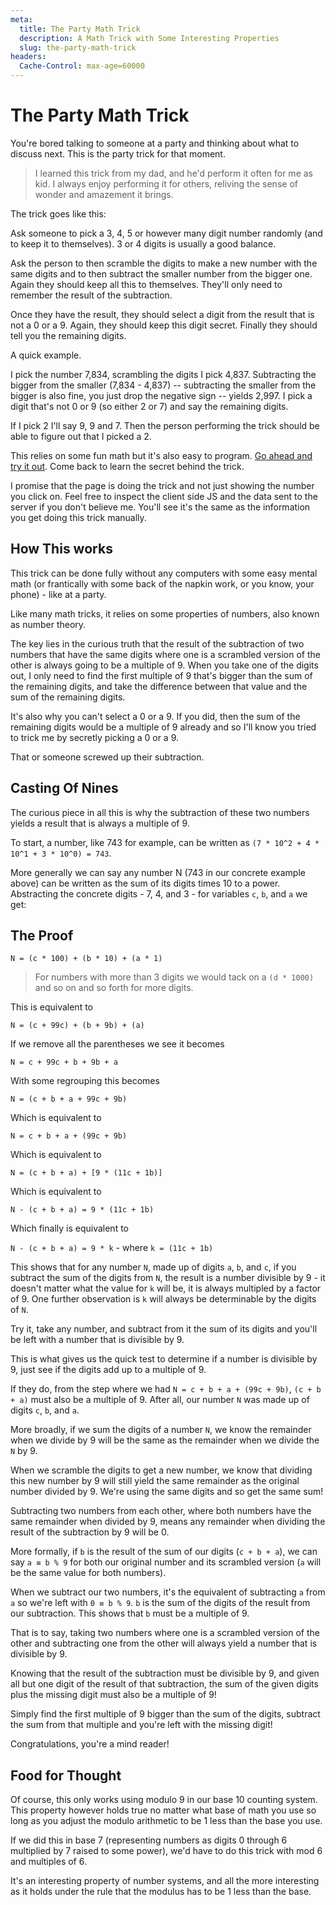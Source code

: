 ```yaml
---
meta:
  title: The Party Math Trick
  description: A Math Trick with Some Interesting Properties
  slug: the-party-math-trick
headers:
  Cache-Control: max-age=60000
---
```


# The Party Math Trick

You're bored talking to someone at a party and thinking about what to discuss
next. This is the party trick for that moment.

> I learned this trick from my dad, and he'd perform it often for me as kid. I
> always enjoy performing it for others, reliving the sense of wonder and
> amazement it brings.

The trick goes like this:

Ask someone to pick a 3, 4, 5 or however many digit number randomly (and to keep
it to themselves). 3 or 4 digits is usually a good balance.

Ask the person to then scramble the digits to make a new number with the same
digits and to then subtract the smaller number from the bigger one. Again they
should keep all this to themselves. They'll only need to remember the result of
the subtraction.

Once they have the result, they should select a digit from the result that is
not a 0 or a 9. Again, they should keep this digit secret. Finally they should
tell you the remaining digits.

A quick example.

I pick the number 7,834, scrambling the digits I pick 4,837. Subtracting the
bigger from the smaller (7,834 - 4,837) -- subtracting the smaller from the
bigger is also fine, you just drop the negative sign -- yields 2,997. I pick a
digit that's not 0 or 9 (so either 2 or 7) and say the remaining digits.

If I pick 2 I'll say 9, 9 and 7. Then the person performing the trick should be
able to figure out that I picked a 2.

This relies on some fun math but it's also easy to program. [Go ahead and try it
out](https://www.sambernheim.com/the-party-math-trick-demo). Come back to learn
the secret behind the trick.

I promise that the page is doing the trick and not just showing the number you
click on. Feel free to inspect the client side JS and the data sent to the
server if you don't believe me. You'll see it's the same as the information you
get doing this trick manually.

## How This works

This trick can be done fully without any computers with some easy mental math
(or frantically with some back of the napkin work, or you know, your phone) -
like at a party.

Like many math tricks, it relies on some properties of numbers, also known as
number theory.

The key lies in the curious truth that the result of the subtraction of two
numbers that have the same digits where one is a scrambled version of the other
is always going to be a multiple of 9. When you take one of the digits out, I
only need to find the first multiple of 9 that's bigger than the sum of the
remaining digits, and take the difference between that value and the sum of the
remaining digits.

It's also why you can't select a 0 or a 9. If you did, then the sum of the
remaining digits would be a multiple of 9 already and so I'll know you tried to
trick me by secretly picking a 0 or a 9.

That or someone screwed up their subtraction.

## Casting Of Nines

The curious piece in all this is why the subtraction of these two numbers yields
a result that is always a multiple of 9.

To start, a number, like 743 for example, can be written as `(7 * 10^2 + 4 *
10^1 + 3 * 10^0) = 743`.

More generally we can say any number N (743 in our concrete example above) can
be written as the sum of its digits times 10 to a power. Abstracting the
concrete digits - 7, 4, and 3 - for variables `c`, `b`, and `a` we get:

## The Proof

`N = (c * 100) + (b * 10) + (a * 1)`

> For numbers with more than 3 digits we would tack on a `(d * 1000)` and so on
> and so forth for more digits.

This is equivalent to

`N = (c + 99c) + (b + 9b) + (a)`

If we remove all the parentheses we see it becomes

`N = c + 99c + b + 9b + a`

With some regrouping this becomes

`N = (c + b + a + 99c + 9b)`

Which is equivalent to

`N = c + b + a + (99c + 9b)`

Which is equivalent to

`N = (c + b + a) + [9 * (11c + 1b)]`

Which is equivalent to

 `N - (c + b + a) = 9 * (11c + 1b)`

 Which finally is equivalent to

 `N - (c + b + a) = 9 * k` - where `k = (11c + 1b)`

This shows that for any number `N`, made up of digits `a`, `b`, and `c`, if you
subtract the sum of the digits from `N`, the result is a number divisible by 9 -
it doesn't matter what the value for `k` will be, it is always multipled by a
factor of 9. One further observation is `k` will always be determinable by the
digits of `N`.

Try it, take any number, and subtract from it the sum of its digits and you'll
be left with a number that is divisible by 9.

This is what gives us the quick test to determine if a number is divisible by 9,
just see if the digits add up to a multiple of 9.

If they do, from the step where we had `N = c + b + a + (99c + 9b)`, `(c + b +
a)` must also be a multiple of 9. After all, our number `N` was made up of
digits `c`, `b`, and `a`.

More broadly, if we sum the digits of a number `N`, we know the remainder when
we divide by 9 will be the same as the remainder when we divide the `N` by 9.

When we scramble the digits to get a new number, we know that dividing this new
number by 9 will still yield the same remainder as the original number divided
by 9. We're using the same digits and so get the same sum!

Subtracting two numbers from each other, where both numbers have the same
remainder when divided by 9, means any remainder when dividing the result of the
subtraction by 9 will be 0.

More formally, if `b` is the result of the sum of our digits (`c + b + a`), we
can say `a ≡ b % 9` for both our original number and its scrambled version (`a`
will be the same value for both numbers).

When we subtract our two numbers, it's the equivalent of subtracting `a` from
`a` so we're left with `0 ≡ b % 9`. `b` is the sum of the digits of the result
from our subtraction. This shows that `b` must be a multiple of 9.

That is to say, taking two numbers where one is a scrambled version of the other
and subtracting one from the other will always yield a number that is divisible
by 9.

Knowing that the result of the subtraction must be divisible by 9, and given all
but one digit of the result of that subtraction, the sum of the given digits
plus the missing digit must also be a multiple of 9!

Simply find the first multiple of 9 bigger than the sum of the digits, subtract
the sum from that multiple and you're left with the missing digit!

Congratulations, you're a mind reader!

## Food for Thought

Of course, this only works using modulo 9 in our base 10 counting system. This
property however holds true no matter what base of math you use so long as you
adjust the modulo arithmetic to be 1 less than the base you use.

If we did this in base 7 (representing numbers as digits 0 through 6 multiplied
by 7 raised to some power), we'd have to do this trick with mod 6 and
multiples of 6.

It's an interesting property of number systems, and all the more interesting as
it holds under the rule that the modulus has to be 1 less than the base.
